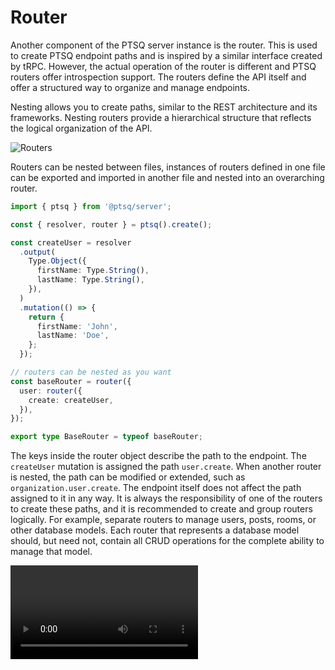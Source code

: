
# Router

Another component of the PTSQ server instance is the router.
This is used to create PTSQ endpoint paths and is inspired by a similar interface created by tRPC.
However, the actual operation of the router is different and PTSQ routers offer introspection support.
The routers define the API itself and offer a structured way to organize and manage endpoints.

Nesting allows you to create paths, similar to the REST architecture and its frameworks.
Nesting routers provide a hierarchical structure that reflects the logical organization of the API.

<Image src="/assets/router.png" alt="Routers" />

Routers can be nested between files, instances of routers defined in one file can be exported and imported in another file and nested into an overarching router.

```ts copy filename="Server side"
import { ptsq } from '@ptsq/server';

const { resolver, router } = ptsq().create();

const createUser = resolver
  .output(
    Type.Object({
      firstName: Type.String(),
      lastName: Type.String(),
    }),
  )
  .mutation(() => {
    return {
      firstName: 'John',
      lastName: 'Doe',
    };
  });

// routers can be nested as you want
const baseRouter = router({
  user: router({
    create: createUser,
  }),
});

export type BaseRouter = typeof baseRouter;
```

The keys inside the router object describe the path to the endpoint.
The `createUser` mutation is assigned the path `user.create`.
When another router is nested, the path can be modified or extended, such as `organization.user.create`.
The endpoint itself does not affect the path assigned to it in any way.
It is always the responsibility of one of the routers to create these paths, and it is recommended to create and group routers logically.
For example, separate routers to manage users, posts, rooms, or other database models.
Each router that represents a database model should, but need not, contain all CRUD operations for the complete ability to manage that model.

<Video src="/assets/router.mp4" />

## On client side

On the client side routers are objects (Proxy objects).
If routers are nested on the server, it creates the nesting on the client side as well.

```ts copy filename="Client side"
import { createProxyClient } from '@ptsq/client';
import type { BaseRouter } from './server';

const client = createProxyClient<BaseRouter>({
  url: 'http://localhost:4000/ptsq',
});

const response = await client.user.create.mutate();
```

## Merging routers

In addition to nesting, routers also support merging using the static `Router.merge` method.
This method creates a new router.
The operation does not change the contents of the original routers in any way and merges the paths of one and the other.
If any of the paths within the routers overlap, the path that enters the merge operation second, from the other router, is always used.

```ts copy filename="Server router merging"
import { Router } from '@ptsq/server';
import { routerA } from './routerA';
import { routerB } from './routerB';

const mergedRouter = Router.merge(routerA, routerB);
```

<Video src="/assets/router-merge.mp4" />
